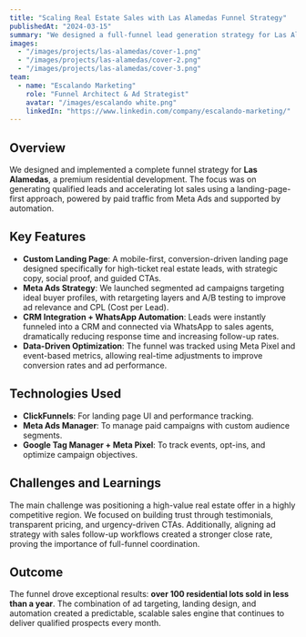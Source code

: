 ```yaml
---
title: "Scaling Real Estate Sales with Las Alamedas Funnel Strategy"
publishedAt: "2024-03-15"
summary: "We designed a full-funnel lead generation strategy for Las Alamedas, a premium residential development, combining Meta Ads with high-converting landing pages and automated follow-up systems."
images:
  - "/images/projects/las-alamedas/cover-1.png"
  - "/images/projects/las-alamedas/cover-2.png"
  - "/images/projects/las-alamedas/cover-3.png"
team:
  - name: "Escalando Marketing"
    role: "Funnel Architect & Ad Strategist"
    avatar: "/images/escalando white.png"
    linkedIn: "https://www.linkedin.com/company/escalando-marketing/"
---
```


## Overview

We designed and implemented a complete funnel strategy for **Las Alamedas**, a premium residential development. The focus was on generating qualified leads and accelerating lot sales using a landing-page-first approach, powered by paid traffic from Meta Ads and supported by automation.

## Key Features

- **Custom Landing Page**: A mobile-first, conversion-driven landing page designed specifically for high-ticket real estate leads, with strategic copy, social proof, and guided CTAs.
- **Meta Ads Strategy**: We launched segmented ad campaigns targeting ideal buyer profiles, with retargeting layers and A/B testing to improve ad relevance and CPL (Cost per Lead).
- **CRM Integration + WhatsApp Automation**: Leads were instantly funneled into a CRM and connected via WhatsApp to sales agents, dramatically reducing response time and increasing follow-up rates.
- **Data-Driven Optimization**: The funnel was tracked using Meta Pixel and event-based metrics, allowing real-time adjustments to improve conversion rates and ad performance.

## Technologies Used

- **ClickFunnels**: For landing page UI and performance tracking.
- **Meta Ads Manager**: To manage paid campaigns with custom audience segments.
- **Google Tag Manager + Meta Pixel**: To track events, opt-ins, and optimize campaign objectives.

## Challenges and Learnings

The main challenge was positioning a high-value real estate offer in a highly competitive region. We focused on building trust through testimonials, transparent pricing, and urgency-driven CTAs. Additionally, aligning ad strategy with sales follow-up workflows created a stronger close rate, proving the importance of full-funnel coordination.

## Outcome

The funnel drove exceptional results: **over 100 residential lots sold in less than a year**. The combination of ad targeting, landing design, and automation created a predictable, scalable sales engine that continues to deliver qualified prospects every month.

